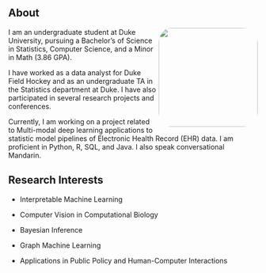 ## About

![](images/ChasePicture.jpeg){style="float:right;padding: 0 0 0 5px;border-radius: 30px;" fig-alt="Chase Mathis" width="200"}

I am an undergraduate student at Duke University, pursuing a Bachelor's of Science in Statistics, Computer Science, and a Minor in Math (3.86 GPA).

I have worked as a data analyst for Duke Field Hockey and as an undergraduate TA in the Statistics department at Duke. I have also participated in several research projects and conferences.

Currently, I am working on a project related to Multi-modal deep learning applications to statistic model pipelines of Electronic Health Record (EHR) data. I am proficient in Python, R, SQL, and Java. I also speak conversational Mandarin.

## Research Interests

-   Interpretable Machine Learning

-   Computer Vision in Computational Biology

-   Bayesian Inference

-   Graph Machine Learning

-   Applications in Public Policy and Human-Computer Interactions
